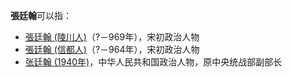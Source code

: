 '''張廷翰'''可以指：
* [[張廷翰_(陵川人)|張廷翰 (陵川人)]]（?－969年），宋初政治人物
* [[張廷翰_(信都人)|張廷翰 (信都人)]]（?－964年），宋初政治人物
* [[张廷翰_(1940年)|张廷翰 (1940年)]]，中华人民共和国政治人物，原中央统战部副部长

{{disambig|Cat=三字張姓人名消歧義}}